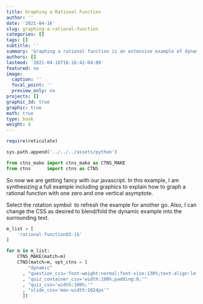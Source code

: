 ```yaml
---
title: Graphing a Rational Function
author: ''
date: '2021-04-16'
slug: graphing-a-rational-function
categories: []
tags: []
subtitle: ''
summary: 'Graphing a rational function is an extensive example of dynamically created text, equations, and graphics.'
authors: []
lastmod: '2021-04-16T16:16:42-04:00'
featured: no
image:
  caption: ''
  focal_point: ''
  preview_only: no
projects: []
graphic_3d: true
graphic: true
math: true
type: book
weight: 4
---
```

```r
require(reticulate)
```

```python
sys.path.append('../../../assets/python')

from ctns_make import ctns_make as CTNS_MAKE
from ctns      import ctns as CTNS
```

So now we are getting fancy with our javascript. In this example, I am synthesizing a full example including graphics to explain how to graph a rational function with one zero and one vertical asymptote.

Select the rotation symbol <i style="font-weight:900;color:#aaa;font-size: 1.2em;vertical-align:top;margin:0 0.1em;" class="fas fa-sync-alt"></i> to refresh the example for another go. Also, I can change the CSS as desired to blend/fold the dynamic example into the surrounding text.

```python
m_list = [
    'rational-functionD5-1$'
]

for m in m_list:
    CTNS_MAKE(match=m)
    CTNS(match=m, opt_ctns = [ 
        "dynamic"
      , "question_css='font-weight:normal;font-size:130%;text-align:left;'"
      , "quiz_container_css='width:100%;padding:0;'"
      , "quiz_css='width:100%;'"
      , "slide_css='max-width:1024px'"
      ])
```
